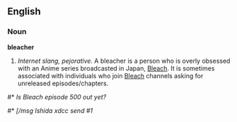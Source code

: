 ==English==
===Noun===
'''bleacher'''
#''Internet slang, pejorative.'' A bleacher is a person who is overly obsessed with an Anime series broadcasted in Japan, [[w:Bleach (manga)|Bleach]].  It is sometimes associated with individuals who join [[w:Bleach (manga)|Bleach]] channels asking for unreleased episodes/chapters.

#*''<BLEACHer> Is Bleach episode 500 out yet?''
#*''<BLEACHer> [/msg Ishida xdcc send #1''